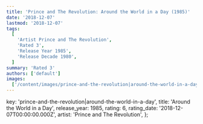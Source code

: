```yaml
---
title: 'Prince and The Revolution: Around the World in a Day (1985)'
date: '2018-12-07'
lastmod: '2018-12-07'
tags:
  [
    'Artist Prince and The Revolution',
    'Rated 3',
    'Release Year 1985',
    'Release Decade 1980',
  ]
summary: 'Rated 3'
authors: ['default']
images:
  ['/content/images/prince-and-the-revolution|around-the-world-in-a-day.jpg']
---
```


  key: 'prince-and-the-revolution|around-the-world-in-a-day',
  title: 'Around the World in a Day',
  release_year: 1985,
  rating: 6,
  rating_date: '2018-12-07T00:00:00.000Z',
  artist: 'Prince and The Revolution',
};

<MusicRating data={data} />
